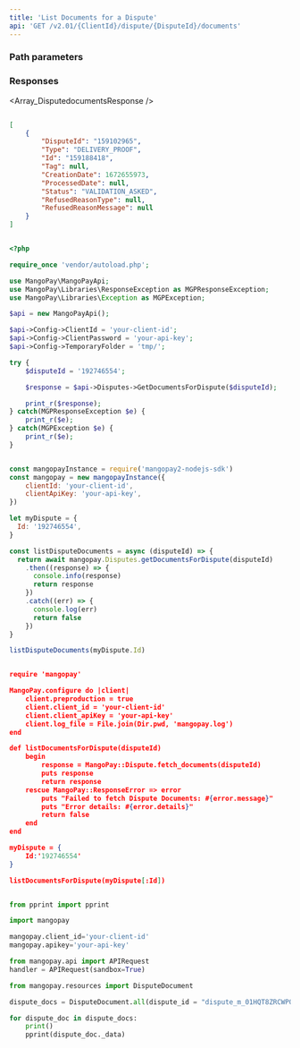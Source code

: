 ```yaml
---
title: 'List Documents for a Dispute'  
api: 'GET /v2.01/{ClientId}/dispute/{DisputeId}/documents'  
---
```


  

### Path parameters  

<DisputeId />  

### Responses  

<AccordionGroup><Accordion title="200">  

<Array_DisputedocumentsResponse /></Accordion></AccordionGroup>  

<ResponseExample>  

```json 200  

[
    {
        "DisputeId": "159102965",
        "Type": "DELIVERY_PROOF",
        "Id": "159188418",
        "Tag": null,
        "CreationDate": 1672655973,
        "ProcessedDate": null,
        "Status": "VALIDATION_ASKED",
        "RefusedReasonType": null,
        "RefusedReasonMessage": null
    }
]  

 ```  

</ResponseExample>  

<RequestExample>  
  
```php PHP  

<?php 

require_once 'vendor/autoload.php';

use MangoPay\MangoPayApi;
use MangoPay\Libraries\ResponseException as MGPResponseException;
use MangoPay\Libraries\Exception as MGPException;

$api = new MangoPayApi();

$api->Config->ClientId = 'your-client-id';
$api->Config->ClientPassword = 'your-api-key';
$api->Config->TemporaryFolder = 'tmp/';

try {
    $disputeId = '192746554';

    $response = $api->Disputes->GetDocumentsForDispute($disputeId);

    print_r($response);
} catch(MGPResponseException $e) {
    print_r($e);
} catch(MGPException $e) {
    print_r($e);
}  
```  

  
```javascript NodeJS  

const mangopayInstance = require('mangopay2-nodejs-sdk')
const mangopay = new mangopayInstance({
    clientId: 'your-client-id',
    clientApiKey: 'your-api-key',
})

let myDispute = {
  Id: '192746554',
}

const listDisputeDocuments = async (disputeId) => {
  return await mangopay.Disputes.getDocumentsForDispute(disputeId)
    .then((response) => {
      console.info(response)
      return response
    })
    .catch((err) => {
      console.log(err)
      return false
    })
}

listDisputeDocuments(myDispute.Id)  
```  

  
```json REST  

require 'mangopay'

MangoPay.configure do |client|
    client.preproduction = true
    client.client_id = 'your-client-id'
    client.client_apiKey = 'your-api-key'
    client.log_file = File.join(Dir.pwd, 'mangopay.log')
end

def listDocumentsForDispute(disputeId)
    begin
        response = MangoPay::Dispute.fetch_documents(disputeId)
        puts response
        return response
    rescue MangoPay::ResponseError => error
        puts "Failed to fetch Dispute Documents: #{error.message}"
        puts "Error details: #{error.details}"
        return false
    end
end

myDispute = {
    Id:'192746554'
}

listDocumentsForDispute(myDispute[:Id])  
```  

  
```python Python  

from pprint import pprint

import mangopay

mangopay.client_id='your-client-id'
mangopay.apikey='your-api-key'

from mangopay.api import APIRequest
handler = APIRequest(sandbox=True)

from mangopay.resources import DisputeDocument

dispute_docs = DisputeDocument.all(dispute_id = "dispute_m_01HQT8ZRCWP0HBT8QGRFMBA97B")

for dispute_doc in dispute_docs:
    print()
    pprint(dispute_doc._data)  
```  

  
</RequestExample>